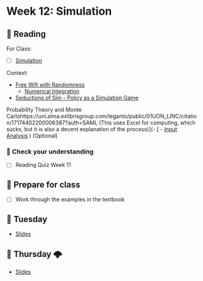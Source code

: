 # Week 12: Simulation

## 📖 Reading

For Class:

- [ ] [Simulation](https://srvanderplas.github.io/stat-computing-r-python/part-advanced-topics/01-simulation.html)

Context: 

- [Free Wifi with Randomness](https://articles.foletta.org/post/random-wifi-password/)
    - [Numerical Integration](../activities/11-numerical-integration.qmd)

- [Seductions of Sim - Policy as a Simulation Game](https://www.princeton.edu/~starr/17star.html)

Probability Theory and Monte Carlohttps://unl.alma.exlibrisgroup.com/leganto/public/01UON_LINC/citation/17174402200006387?auth=SAML (This uses Excel for computing, which sucks, but it is also a decent explanation of the process)](- [
- [Input Analysis](https://unl.alma.exlibrisgroup.com/leganto/public/01UON_LINC/citation/17174402200006387?auth=SAML) ) (Optional)

### 🎯 Check your understanding

- [ ] Reading Quiz Week 11

## 🥣 Prepare for class

- [ ] Work through the examples in the textbook

## 🌮 Tuesday

- [Slides](../slides/12-simulation.qmd)

## 🔨️ Thursday 🌩

- [Slides](../slides/12-simulation.qmd)

